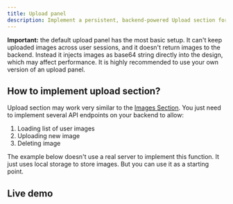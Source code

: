 ```yaml
---
title: Upload panel
description: Implement a persistent, backend-powered Upload section for user images
---
```


**Important:** the default upload panel has the most basic setup. It can't keep uploaded images across user sessions, and it doesn't return images to the backend. Instead it injects images as base64 string directly into the design, which may affect performance. It is highly recommended to use your own version of an upload panel.

## How to implement upload section?

Upload section may work very similar to the [Images Section](https://developer.polotno.com/docs/side-panel-images). You just need to implement several API endpoints on your backend to allow:

1. Loading list of user images
2. Uploading new image
3. Deleting image

The example below doesn't use a real server to implement this function. It just uses local storage to store images. But you can use it as a starting point.

## Live demo

<Sandbox github="polotno-project/polotno-site/tree/source/examples/polotno-upload-section" />

